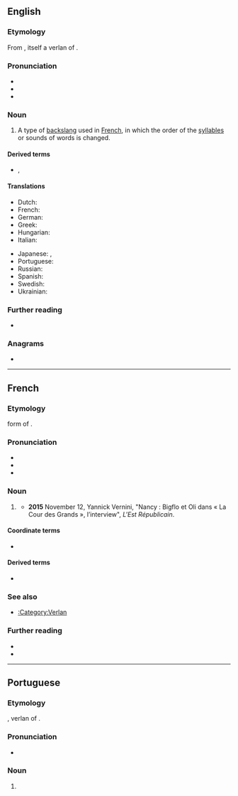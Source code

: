 {{also|Verlan}}
==English==
{{examples|examples=

* {{m|fr|barjot}} (from {{m|fr|jobard}}, “crazy”)
* {{m|fr|[[laisse]] [[béton]]}} (from {{m|fr|laisser tomber|laisse tomber}}, “forget it”)
* {{m|fr|keum}} (from {{m|fr|mec}}, “guy, bloke”)
* {{m|fr|meuf}} (from {{m|fr|femme}}, “woman,  lady”)
* {{m|fr|ripou}} (from {{m|fr|pourri}}, “corrupt, rotten”)
* {{m|fr|tromé}} (from {{m|fr|métro}}, “subway, underground”)
* {{m|fr|[[t'es]] [[ouf]]}} (from {{m|fr|t'es [[fou]]}}, “you're crazy”)
* {{m|fr|verlan}} (from {{m|fr|à l'[[envers]]}}, “back to front”)}}

===Etymology===
From {{bor|en|fr|verlan}}, itself a verlan of {{m|fr|à l'envers|à l'envers|upside down or back to front}}.

===Pronunciation===
* {{IPA|en|/vɛə(ɹ)ˈlɑːn/}}
* {{audio|en|LL-Q1860 (eng)-Vealhurl-verlan.wav|Audio (Southern England)}}
* {{rhymes|en|ɑːn|s=2}}

===Noun===
{{en-noun|-}}

# A type of [[backslang]] used in [[French]], in which the order of the [[syllable]]s or sounds of words is changed.

====Derived terms====
* {{l|en|verlanise}}, {{l|en|verlanize}}

====Translations====
{{trans-top|type of backslang used in French}}
* Dutch: {{t+|nl|verlan|n}}
* French: {{t+|fr|verlan|m}}
* German: {{t|de|Verlan|n}}
* Greek: {{t|el|βερλάν|tr=verlán}}
* Hungarian: {{t+|hu|verlan}}
* Italian: {{t|it|verlan|m}}
{{trans-mid}}
* Japanese: {{t|ja|ヴェルラン|tr=veruran}}, {{t|ja|ベルラン|tr=beruran}}
* Portuguese: {{t|pt|verlan|m}}
* Russian: {{t+|ru|верла́н|m}}
* Spanish: {{t|es|verlan|m}}
* Swedish: {{t+|sv|verlan|c}}
* Ukrainian: {{t|uk|верла́н|m}}
{{trans-bottom}}

===Further reading===
* {{pedia}}

===Anagrams===
* {{anagrams|en|a=aelnrv|Lavern|Vernal|nerval|vernal}}

----

==French==
{{was fwotd|fr|2022|March|20}}

===Etymology===
{{glink|verlan|Verlan}} form of {{m|fr|envers|à l'envers|back to front}}.

===Pronunciation===
* {{fr-IPA}}
* {{audio|fr|LL-Q150 (fra)-Lepticed7-verlan.wav|Audio}}
* {{rhymes|fr|ɑ̃|s=2}}

===Noun===
{{fr-noun|m|-}}

# {{l|en|verlan}} {{gloss|type of [[backslang]] used in French}}
#* '''2015''' November 12, Yannick Vernini, "Nancy : Bigflo et Oli dans « La Cour des Grands », l’interview", ''L'Est Républicain''.
#*: {{quote|fr|Notre premier public, ça a été nos parents. À partir de là, il fallait être précis, il ne fallait pas utiliser le '''verlan''' ou dire des conneries.}}

====Coordinate terms====
* {{l|fr|louchébem}}

====Derived terms====
* {{l|fr|verlaniser}}

===See also===
* [[:Category:Verlan]]

===Further reading===
* {{R:TLFi}}
* {{pedia|lang=fr}}

{{cat|fr|Verlan}}

----

==Portuguese==
{{wikipedia|lang=pt}}

===Etymology===
{{ubor|pt|fr|verlan}}, verlan of {{m|fr|envers|à l'envers|back to front}}.

===Pronunciation===
* {{rhymes|pt|ɐ̃}}

===Noun===
{{pt-noun|m|-}}

# {{l|en|verlan}} {{gloss|type of backslang used in French}}